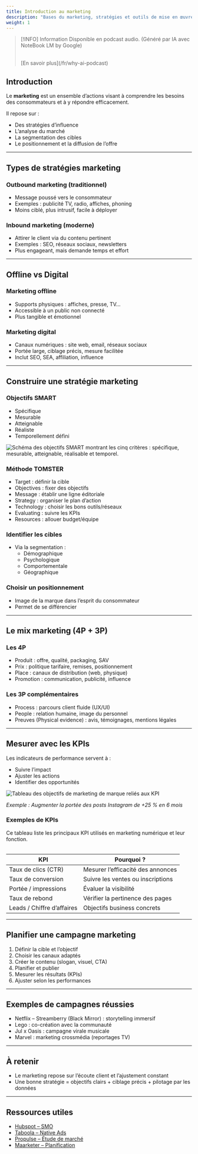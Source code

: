 ```yaml
---
title: Introduction au marketing
description: "Bases du marketing, stratégies et outils de mise en œuvre."
weight: 1
---
```



> [!INFO] Information
> Disponible en podcast audio. (Généré par IA avec NoteBook LM by Google)
>
> <br />
> [En savoir plus](/fr/why-ai-podcast)

<SrtPlayer
  client:only="react"
  audioSrc="/podcasts/marketing/index.mp3"
  srtUrl="/podcasts/marketing/index.srt"
/>

## Introduction

Le **marketing** est un ensemble d’actions visant à comprendre les besoins des consommateurs et à y répondre efficacement.

Il repose sur :

- Des stratégies d’influence
- L’analyse du marché
- La segmentation des cibles
- Le positionnement et la diffusion de l’offre

---

## Types de stratégies marketing

### Outbound marketing (traditionnel)

- Message poussé vers le consommateur
- Exemples : publicité TV, radio, affiches, phoning
- Moins ciblé, plus intrusif, facile à déployer

### Inbound marketing (moderne)

- Attirer le client via du contenu pertinent
- Exemples : SEO, réseaux sociaux, newsletters
- Plus engageant, mais demande temps et effort

---

## Offline vs Digital

### Marketing offline

- Supports physiques : affiches, presse, TV…
- Accessible à un public non connecté
- Plus tangible et émotionnel

### Marketing digital

- Canaux numériques : site web, email, réseaux sociaux
- Portée large, ciblage précis, mesure facilitée
- Inclut SEO, SEA, affiliation, influence

---

## Construire une stratégie marketing

### Objectifs SMART

- Spécifique
- Mesurable
- Atteignable
- Réaliste
- Temporellement défini

![Schéma des objectifs SMART montrant les cinq critères : spécifique, mesurable, atteignable, réalisable et temporel.](/assets/webp/marketing/marketing-smart.webp)

### Méthode TOMSTER

- Target : définir la cible
- Objectives : fixer des objectifs
- Message : établir une ligne éditoriale
- Strategy : organiser le plan d’action
- Technology : choisir les bons outils/réseaux
- Evaluating : suivre les KPIs
- Resources : allouer budget/équipe

### Identifier les cibles

- Via la segmentation :
  - Démographique
  - Psychologique
  - Comportementale
  - Géographique

### Choisir un positionnement

- Image de la marque dans l’esprit du consommateur
- Permet de se différencier

---

## Le mix marketing (4P + 3P)

### Les 4P

- Produit : offre, qualité, packaging, SAV
- Prix : politique tarifaire, remises, positionnement
- Place : canaux de distribution (web, physique)
- Promotion : communication, publicité, influence

### Les 3P complémentaires

- Process : parcours client fluide (UX/UI)
- People : relation humaine, image du personnel
- Preuves (Physical evidence) : avis, témoignages, mentions légales

---

## Mesurer avec les KPIs

Les indicateurs de performance servent à :

- Suivre l’impact
- Ajuster les actions
- Identifier des opportunités

![Tableau des objectifs de marketing de marque reliés aux KPI](/assets/webp/marketing/marketing-kpi.webp)

_Exemple : Augmenter la portée des posts Instagram de +25 % en 6 mois_

### Exemples de KPIs

<p id="kpi-desc" class="sr-only">
Ce tableau liste les principaux KPI utilisés en marketing numérique et leur fonction.
</p>

<table aria-describedby="kpi-desc">

| KPI                        | Pourquoi ?                        |
| -------------------------- | --------------------------------- |
| Taux de clics (CTR)        | Mesurer l’efficacité des annonces |
| Taux de conversion         | Suivre les ventes ou inscriptions |
| Portée / impressions       | Évaluer la visibilité             |
| Taux de rebond             | Vérifier la pertinence des pages  |
| Leads / Chiffre d’affaires | Objectifs business concrets       |

</table>

---

## Planifier une campagne marketing

1. Définir la cible et l’objectif
2. Choisir les canaux adaptés
3. Créer le contenu (slogan, visuel, CTA)
4. Planifier et publier
5. Mesurer les résultats (KPIs)
6. Ajuster selon les performances

---

## Exemples de campagnes réussies

- Netflix – Streamberry (Black Mirror) : storytelling immersif
- Lego : co-création avec la communauté
- Jul x Oasis : campagne virale musicale
- Marvel : marketing crossmédia (reportages TV)

---

## À retenir

- Le marketing repose sur l’écoute client et l’ajustement constant
- Une bonne stratégie = objectifs clairs + ciblage précis + pilotage par les données

---

## Ressources utiles

- [Hubspot – SMO](https://blog.hubspot.fr/marketing/social-media-optimization)
- [Taboola – Native Ads](https://www.taboola.com/fr/publicite-native)
- [Propulse – Étude de marché](https://propulsebyca.fr/etude-marche)
- [Maarketer – Planification](https://www.maarketer.com/p131-planification-campagnes-marketing.html)
